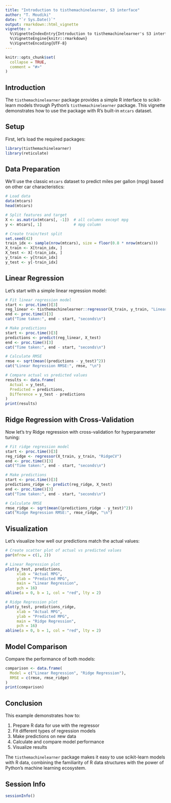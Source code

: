 ```yaml
---
title: "Introduction to tisthemachinelearner, S3 interface"
author: "T. Moudiki"
date: "`r Sys.Date()`"
output: rmarkdown::html_vignette
vignette: >
  %\VignetteIndexEntry{Introduction to tisthemachinelearner's S3 interface}
  %\VignetteEngine{knitr::rmarkdown}
  %\VignetteEncoding{UTF-8}
---
```


```r
knitr::opts_chunk$set(
  collapse = TRUE,
  comment = "#>"
)
```

## Introduction

The `tisthemachinelearner` package provides a simple R interface to scikit-learn models through Python's `tisthemachinelearner` package. This vignette demonstrates how to use the package with R's built-in `mtcars` dataset.

## Setup

First, let's load the required packages:

```r
library(tisthemachinelearner)
library(reticulate)
```

## Data Preparation

We'll use the classic `mtcars` dataset to predict miles per gallon (mpg) based on other car characteristics:

```r
# Load data
data(mtcars)
head(mtcars)

# Split features and target
X <- as.matrix(mtcars[, -1])  # all columns except mpg
y <- mtcars[, 1]              # mpg column

# Create train/test split
set.seed(42)
train_idx <- sample(nrow(mtcars), size = floor(0.8 * nrow(mtcars)))
X_train <- X[train_idx, ]
X_test <- X[-train_idx, ]
y_train <- y[train_idx]
y_test <- y[-train_idx]
```

## Linear Regression

Let's start with a simple linear regression model:

```r
# Fit linear regression model
start <- proc.time()[3]
reg_linear <- tisthemachinelearner::regressor(X_train, y_train, "LinearRegression")
end <- proc.time()[3]
cat("Time taken:", end - start, "seconds\n")

# Make predictions
start <- proc.time()[3]
predictions <- predict(reg_linear, X_test)
end <- proc.time()[3]
cat("Time taken:", end - start, "seconds\n")

# Calculate RMSE
rmse <- sqrt(mean((predictions - y_test)^2))
cat("Linear Regression RMSE:", rmse, "\n")

# Compare actual vs predicted values
results <- data.frame(
  Actual = y_test,
  Predicted = predictions,
  Difference = y_test - predictions
)
print(results)
```

## Ridge Regression with Cross-Validation

Now let's try Ridge regression with cross-validation for hyperparameter tuning:

```r
# Fit ridge regression model
start <- proc.time()[3]
reg_ridge <- regressor(X_train, y_train, "RidgeCV")
end <- proc.time()[3]
cat("Time taken:", end - start, "seconds\n")

# Make predictions
start <- proc.time()[3]
predictions_ridge <- predict(reg_ridge, X_test)
end <- proc.time()[3]
cat("Time taken:", end - start, "seconds\n")

# Calculate RMSE
rmse_ridge <- sqrt(mean((predictions_ridge - y_test)^2))
cat("Ridge Regression RMSE:", rmse_ridge, "\n")
```

## Visualization

Let's visualize how well our predictions match the actual values:

```r
# Create scatter plot of actual vs predicted values
par(mfrow = c(1, 2))

# Linear Regression plot
plot(y_test, predictions,
     xlab = "Actual MPG",
     ylab = "Predicted MPG",
     main = "Linear Regression",
     pch = 16)
abline(a = 0, b = 1, col = "red", lty = 2)

# Ridge Regression plot
plot(y_test, predictions_ridge,
     xlab = "Actual MPG",
     ylab = "Predicted MPG",
     main = "Ridge Regression",
     pch = 16)
abline(a = 0, b = 1, col = "red", lty = 2)
```

## Model Comparison

Compare the performance of both models:

```r
comparison <- data.frame(
  Model = c("Linear Regression", "Ridge Regression"),
  RMSE = c(rmse, rmse_ridge)
)
print(comparison)
```

## Conclusion

This example demonstrates how to:

1. Prepare R data for use with the regressor
2. Fit different types of regression models
3. Make predictions on new data
4. Calculate and compare model performance
5. Visualize results

The `tisthemachinelearner` package makes it easy to use scikit-learn models with R data, combining the familiarity of R data structures with the power of Python's machine learning ecosystem.

## Session Info

```r
sessionInfo()
```
